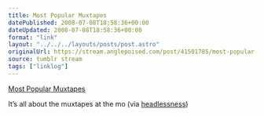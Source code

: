 ```yaml
---
title: Most Popular Muxtapes
datePublished: 2008-07-08T18:58:36+00:00
dateUpdated: 2008-07-08T18:58:36+00:00
format: "link"
layout: "../../../layouts/posts/post.astro"
originalUrl: https://stream.anglepoised.com/post/41501785/most-popular-muxtapes
source: tumblr stream
tags: ["linklog"]
---
```


[Most Popular Muxtapes][1]

It&rsquo;s all about the muxtapes at the mo (via <a href="http://headlessness.com/">headlessness</a>)

[1]: http://www.vobios.com/muxtape-most-popular/
